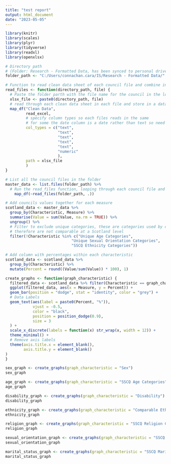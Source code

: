 ```yaml
---
title: "test report"
output: html_document
date: "2023-05-05"
---
```


```r
library(knitr)
library(scales)
library(plyr)
library(tidyverse)
library(readxl)
library(openxlsx)
```

```r
# Directory path 
# (Folder: Research - Formatted Data, has been synced to personal drive)
folder_path <- "C:/Users/connachan.cara/IS/Research - Formatted Data/"

# Function to read clean data sheet of each council file and combine into 1 df
read_files <- function(directory_path, file) {
  # Paste the folder parth with the file name for the council in the loop
  xlsx_file <- paste0(directory_path, file)
  # read through each clean data sheet in each file and store in a data frame
  map_df("Clean Data", 
         read_excel,
         # specify column types so each files reads in the same
         # for some the date column is a date rather than text so need to convert
         col_types = c("text", 
                       "text", 
                       "text",
                       "text",
                       "text",
                       "numeric"
                       ),
         path = xlsx_file
         ) 
}

# List all the council files in the folder
master_data <- list.files(folder_path) %>% 
  # Run the read_files function, looping through each council file and store in a data frame
    map_df(~read_files(folder_path, .))
```

``` r
# Add councils values together for each measure
scotland_data <- master_data %>%
  group_by(Characteristic, Measure) %>%
  summarise(Value = sum(Value, na.rm = TRUE)) %>%
  ungroup() %>%
  # Filter to exclude unique categories, these are categories used by one or more councils 
  # therefore are not comparable at a Scotland level
  filter(!Characteristic %in% c("Unique Age Categories", 
                             "Unique Sexual Orientation Categories",
                             "SSCQ Ethnicity Categories"))

# Add column with percentages within each characteristic
scotland_data <- scotland_data %>%
  group_by(Characteristic) %>%
  mutate(Percent = round((Value/sum(Value)) * 100), 1)
```

``` r
create_graphs <- function(graph_characteristic) {
  filtered_data <- scotland_data %>% filter(Characteristic == graph_characteristic)
  ggplot(filtered_data, aes(x = Measure, y = Percent)) +
  geom_bar(position = "dodge", stat = "identity", color = "grey") +
  # Data Labels
  geom_text(aes(label = paste0(Percent, "%")), 
            vjust = -0.5, 
            color = "black", 
            position = position_dodge(0.9), 
            size = 3
  ) +
  scale_x_discrete(labels = function(x) str_wrap(x, width = 12)) +
  theme_minimal() +
  # Remove axis labels
  theme(axis.title.x = element_blank(), 
        axis.title.y = element_blank()
)
}

```

```r
sex_graph <- create_graphs(graph_characteristic = "Sex")
sex_graph
```

```r
age_graph <- create_graphs(graph_characteristic = "SSCQ Age Categories")
age_graph
```

```r
disability_graph <- create_graphs(graph_characteristic = "Disability")
disability_graph
```


```r
ethnicity_graph <- create_graphs(graph_characteristic = "Comparable Ethnicity Categories")
ethnicity_graph
```

```r
religion_graph <- create_graphs(graph_characteristic = "SSCQ Religion Categories")
religion_graph
```

```r
sexual_orientation_graph <- create_graphs(graph_characteristic = "SSCQ Sexual Orientation Categories")
sexual_orientation_graph
```

```r
marital_status_graph <- create_graphs(graph_characteristic = "SSCQ Marital Status")
marital_status_graph
```
